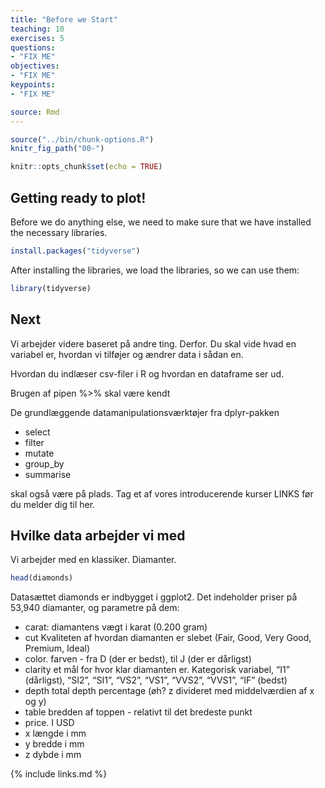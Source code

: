 ```yaml
---
title: "Before we Start"
teaching: 10
exercises: 5
questions:
- "FIX ME"
objectives:
- "FIX ME"
keypoints:
- "FIX ME"

source: Rmd
---
```


```r
source("../bin/chunk-options.R")
knitr_fig_path("00-")
```

```r
knitr::opts_chunk$set(echo = TRUE)
```



## Getting ready to plot!
Before we do anything else, we need to make sure that we have installed the necessary libraries.

```r
install.packages("tidyverse")
```

After installing the libraries, we load the libraries, so we can use them:

```r
library(tidyverse)
```

## Next 

Vi arbejder videre baseret på andre ting. Derfor. Du skal vide hvad en variabel er, hvordan vi tilføjer og ændrer data i sådan en.

Hvordan du indlæser csv-filer i R og hvordan en dataframe ser ud.

Brugen af pipen %>% skal være kendt

De grundlæggende datamanipulationsværktøjer fra dplyr-pakken

- select
- filter
- mutate
- group_by
- summarise

skal også være på plads. Tag et af vores introducerende kurser LINKS før du melder dig til her.

## Hvilke data arbejder vi med

Vi arbejder med en klassiker. Diamanter.

```r
head(diamonds)
```

Datasættet diamonds er indbygget i ggplot2. Det indeholder priser på 53,940 diamanter,
og parametre på dem:

- carat: diamantens vægt i karat (0.200 gram)
- cut Kvaliteten af hvordan diamanten er slebet (Fair, Good, Very Good, Premium, Ideal)
- color. farven - fra D (der er bedst), til J (der er dårligst)
- clarity et mål for hvor klar diamanten er. Kategorisk variabel, "I1" (dårligst), "SI2", "SI1", "VS2", "VS1", "VVS2", "VVS1", "IF" (bedst)
- depth total depth percentage (øh? z divideret med middelværdien af x og y)
- table bredden af toppen - relativt til det bredeste punkt
- price. I USD
- x længde i mm
- y bredde i mm
- z dybde i mm



{% include links.md %}